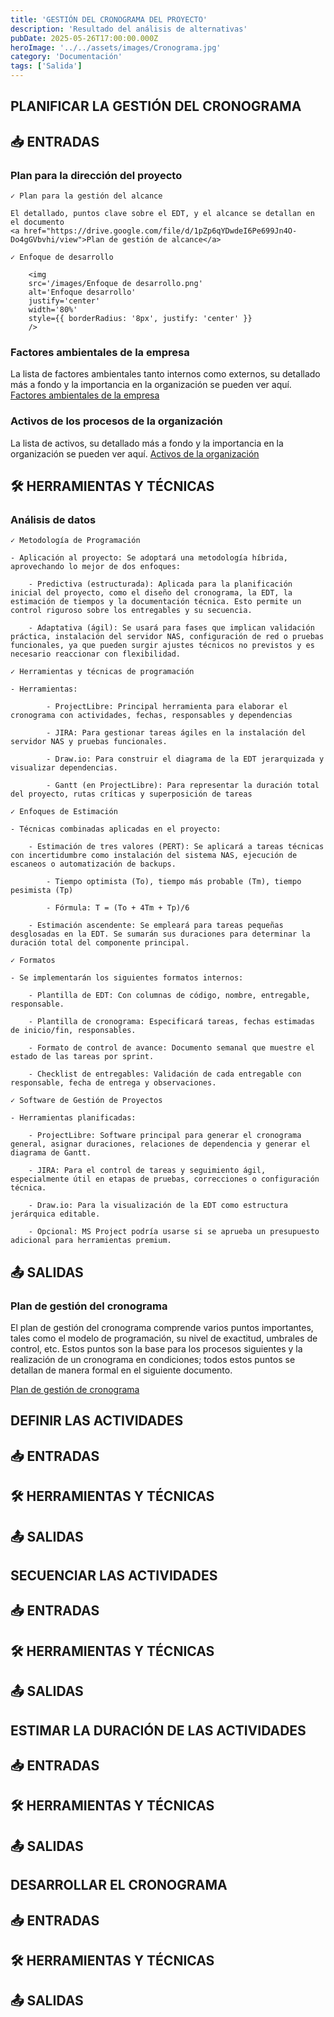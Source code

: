 ```yaml
---
title: 'GESTIÓN DEL CRONOGRAMA DEL PROYECTO'
description: 'Resultado del análisis de alternativas'
pubDate: 2025-05-26T17:00:00.000Z
heroImage: '../../assets/images/Cronograma.jpg'
category: 'Documentación'
tags: ['Salida']
---
```


## PLANIFICAR LA GESTIÓN DEL CRONOGRAMA

## 📥 ENTRADAS

### Plan para la dirección del proyecto

    ✓ Plan para la gestión del alcance

    El detallado, puntos clave sobre el EDT, y el alcance se detallan en el documento
    <a href="https://drive.google.com/file/d/1pZp6qYDwdeI6Pe699Jn4O-Do4gGVbvhi/view">Plan de gestión de alcance</a>

    ✓ Enfoque de desarrollo

        <img
    	src='/images/Enfoque de desarrollo.png'
    	alt='Enfoque desarrollo'
    	justify='center'
    	width='80%'
    	style={{ borderRadius: '8px', justify: 'center' }}
    	/>

### Factores ambientales de la empresa

La lista de factores ambientales tanto internos como externos, su detallado más a fondo y la importancia en la organización se pueden ver aquí.
    <a href="https://drive.google.com/file/d/15vUWbdCM1mJMt8JSmLjZT_RLRFgKqbWe/view" target="_blank">Factores ambientales de la empresa</a>

### Activos de los procesos de la organización

La lista de activos, su detallado más a fondo y la importancia en la organización se pueden ver aquí.
    <a href="https://drive.google.com/file/d/1uGd_aUVY_iSnknYrl4brtoyaz6TV9o6x/view" target="_blank">Activos de la organización</a>

## 🛠️ HERRAMIENTAS Y TÉCNICAS

### Análisis de datos

    ✓ Metodología de Programación

    - Aplicación al proyecto: Se adoptará una metodología híbrida, aprovechando lo mejor de dos enfoques:

        - Predictiva (estructurada): Aplicada para la planificación inicial del proyecto, como el diseño del cronograma, la EDT, la estimación de tiempos y la documentación técnica. Esto permite un control riguroso sobre los entregables y su secuencia.

        - Adaptativa (ágil): Se usará para fases que implican validación práctica, instalación del servidor NAS, configuración de red o pruebas funcionales, ya que pueden surgir ajustes técnicos no previstos y es necesario reaccionar con flexibilidad.

    ✓ Herramientas y técnicas de programación

    - Herramientas:

            - ProjectLibre: Principal herramienta para elaborar el cronograma con actividades, fechas, responsables y dependencias

            - JIRA: Para gestionar tareas ágiles en la instalación del servidor NAS y pruebas funcionales.

            - Draw.io: Para construir el diagrama de la EDT jerarquizada y visualizar dependencias.

            - Gantt (en ProjectLibre): Para representar la duración total del proyecto, rutas críticas y superposición de tareas

    ✓ Enfoques de Estimación

    - Técnicas combinadas aplicadas en el proyecto:

        - Estimación de tres valores (PERT): Se aplicará a tareas técnicas con incertidumbre como instalación del sistema NAS, ejecución de escaneos o automatización de backups.

            - Tiempo optimista (To), tiempo más probable (Tm), tiempo pesimista (Tp)

            - Fórmula: T = (To + 4Tm + Tp)/6

        - Estimación ascendente: Se empleará para tareas pequeñas desglosadas en la EDT. Se sumarán sus duraciones para determinar la duración total del componente principal.

    ✓ Formatos

    - Se implementarán los siguientes formatos internos:

        - Plantilla de EDT: Con columnas de código, nombre, entregable, responsable.

        - Plantilla de cronograma: Especificará tareas, fechas estimadas de inicio/fin, responsables.

        - Formato de control de avance: Documento semanal que muestre el estado de las tareas por sprint.

        - Checklist de entregables: Validación de cada entregable con responsable, fecha de entrega y observaciones.

    ✓ Software de Gestión de Proyectos

    - Herramientas planificadas:

        - ProjectLibre: Software principal para generar el cronograma general, asignar duraciones, relaciones de dependencia y generar el diagrama de Gantt.

        - JIRA: Para el control de tareas y seguimiento ágil, especialmente útil en etapas de pruebas, correcciones o configuración técnica.

        - Draw.io: Para la visualización de la EDT como estructura jerárquica editable.

        - Opcional: MS Project podría usarse si se aprueba un presupuesto adicional para herramientas premium.

## 📤 SALIDAS

### Plan de gestión del cronograma

El plan de gestión del cronograma comprende varios puntos importantes, tales como el modelo de programación, su nivel de exactitud, umbrales de control, etc. Estos puntos son la base para los procesos siguientes y la realización de un cronograma en condiciones; todos estos puntos se detallan de manera formal en el siguiente documento.

<a href="https://drive.google.com/file/d/1cBWgtLMcXhGL5vrezXERlZGeuwFhZeYf/view" target="_blank">Plan de gestión de cronograma</a>

## DEFINIR LAS ACTIVIDADES

## 📥 ENTRADAS

## 🛠️ HERRAMIENTAS Y TÉCNICAS

## 📤 SALIDAS

## SECUENCIAR LAS ACTIVIDADES

## 📥 ENTRADAS

## 🛠️ HERRAMIENTAS Y TÉCNICAS

## 📤 SALIDAS

## ESTIMAR LA DURACIÓN DE LAS ACTIVIDADES

## 📥 ENTRADAS

## 🛠️ HERRAMIENTAS Y TÉCNICAS

## 📤 SALIDAS

## DESARROLLAR EL CRONOGRAMA

## 📥 ENTRADAS

## 🛠️ HERRAMIENTAS Y TÉCNICAS

## 📤 SALIDAS